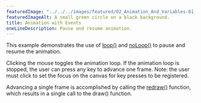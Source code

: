 ---
featuredImage: "../../../images/featured/02_Animation_And_Variables-01_Animation_With_Events-thumbnail.png"
featuredImageAlt: A small green circle on a black background.
title: Animation with Events
oneLineDescription: Pause and resume animation.
---

This example demonstrates the use of
<a href="https://p5js.org/reference/#/p5/loop">loop()</a>
and
<a href="https://p5js.org/reference/#/p5/noLoop">noLoop()</a>
to pause and resume the animation.

Clicking the mouse toggles the animation loop. If the animation
loop is stopped, the user can press any key to advance one frame.
Note: the user must click to set the focus on the canvas for
key presses to be registered.

Advancing a single frame is accomplished by calling the
<a href="https://p5js.org/reference/#/p5/redraw">redraw()</a>
function, which results in a single call to the draw() function.